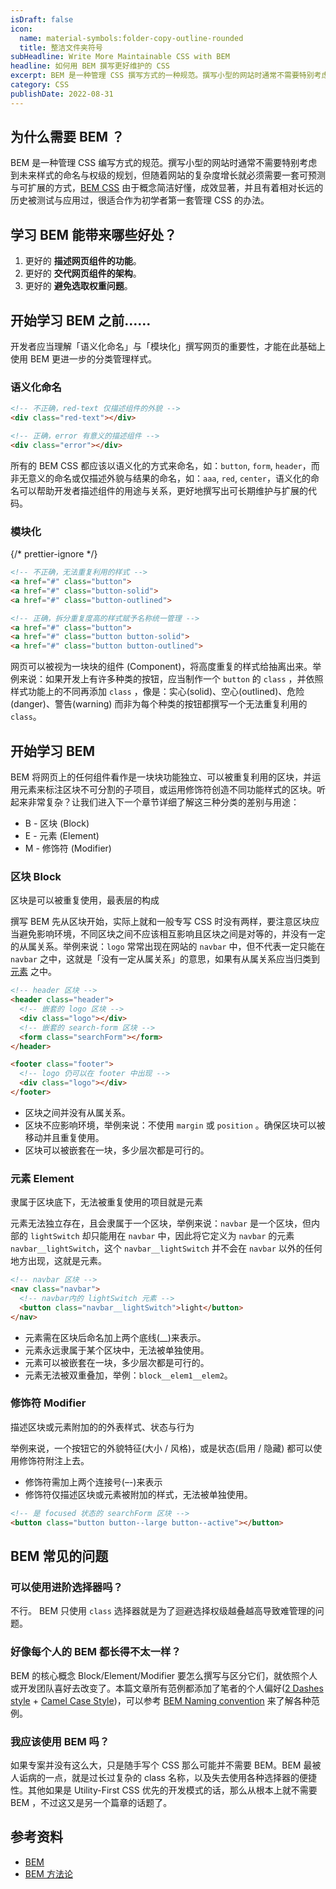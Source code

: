 ```yaml
---
isDraft: false
icon:
  name: material-symbols:folder-copy-outline-rounded
  title: 整洁文件夹符号
subHeadline: Write More Maintainable CSS with BEM
headline: 如何用 BEM 撰写更好维护的 CSS
excerpt: BEM 是一种管理 CSS 撰写方式的一种规范。撰写小型的网站时通常不需要特别考虑到未来样式的命名与权级的规划，但随着网站的复杂度增长就必须需要一套可预测与可扩充的方式，BEM CSS 由于概念简洁好懂，成效显著，并且有着相对长远的历史被测试与应用过，很适合作为初学者第一套管理 CSS 的办法。
category: CSS
publishDate: 2022-08-31
---
```


## 为什么需要 BEM ？

BEM 是一种管理 CSS 编写方式的规范。撰写小型的网站时通常不需要特别考虑到未来样式的命名与权级的规划，但随着网站的复杂度增长就必须需要一套可预测与可扩展的方式，[BEM CSS](https://getbem.com/) 由于概念简洁好懂，成效显著，并且有着相对长远的历史被测试与应用过，很适合作为初学者第一套管理 CSS 的办法。

## 学习 BEM 能带来哪些好处？

1. 更好的 **描述网页组件的功能**。
2. 更好的 **交代网页组件的架构**。
3. 更好的 **避免选取权重问题**。

## 开始学习 BEM 之前……

开发者应当理解「语义化命名」与「模块化」撰写网页的重要性，才能在此基础上使用 BEM 更进一步的分类管理样式。

### 语义化命名

```html
<!-- 不正确，red-text 仅描述组件的外貌 -->
<div class="red-text"></div>

<!-- 正确，error 有意义的描述组件 -->
<div class="error"></div>
```

所有的 BEM CSS 都应该以语义化的方式来命名，如：`button`, `form`, `header`，而非无意义的命名或仅描述外貌与结果的命名，如：`aaa`, `red`, `center`，语义化的命名可以帮助开发者描述组件的用途与关系，更好地撰写出可长期维护与扩展的代码。

### 模块化

{/* prettier-ignore */}
```html
<!-- 不正确，无法重复利用的样式 -->
<a href="#" class="button">
<a href="#" class="button-solid">
<a href="#" class="button-outlined">

<!-- 正确，拆分重复度高的样式赋予名称统一管理 -->
<a href="#" class="button">
<a href="#" class="button button-solid">
<a href="#" class="button button-outlined">
```

网页可以被视为一块块的组件 (Component)，将高度重复的样式给抽离出来。举例来说：如果开发上有许多种类的按钮，应当制作一个 `button` 的 `class` ，并依照样式功能上的不同再添加 `class` ，像是：实心(solid)、空心(outlined)、危险(danger)、警告(warning) 而非为每个种类的按钮都撰写一个无法重复利用的 `class`。

## 开始学习 BEM

BEM 将网页上的任何组件看作是一块块功能独立、可以被重复利用的区块，并运用元素来标注区块不可分割的子项目，或运用修饰符创造不同功能样式的区块。听起来非常复杂？让我们进入下一个章节详细了解这三种分类的差别与用途：

- B - 区块 (Block)
- E - 元素 (Element)
- M - 修饰符 (Modifier)

### 区块 Block

<Info type="info">区块是可以被重复使用，最表层的构成</Info>

撰写 BEM 先从区块开始，实际上就和一般专写 CSS 时没有两样，要注意区块应当避免影响环境，不同区块之间不应该相互影响且区块之间是对等的，并没有一定的从属关系。举例来说：`logo` 常常出现在网站的 `navbar` 中，但不代表一定只能在 `navbar` 之中，这就是「没有一定从属关系」的意思，如果有从属关系应当归类到 [元素](#元素-element) 之中。

```html
<!-- header 区块 -->
<header class="header">
  <!-- 嵌套的 logo 区块 -->
  <div class="logo"></div>
  <!-- 嵌套的 search-form 区块 -->
  <form class="searchForm"></form>
</header>

<footer class="footer">
  <!-- logo 仍可以在 footer 中出现 -->
  <div class="logo"></div>
</footer>
```

- 区块之间并没有从属关系。
- 区块不应影响环境，举例来说：不使用 `margin` 或 `position` 。确保区块可以被移动并且重复使用。
- 区块可以被嵌套在一块，多少层次都是可行的。

### 元素 Element

<Info type="info">隶属于区块底下，无法被重复使用的项目就是元素</Info>

元素无法独立存在，且会隶属于一个区块，举例来说：`navbar` 是一个区块，但内部的 `lightSwitch` 却只能用在 `navbar` 中，因此将它定义为 `navbar` 的元素 `navbar__lightSwitch`，这个 `navbar__lightSwitch` 并不会在 `navbar` 以外的任何地方出现，这就是元素。

```html
<!-- navbar 区块 -->
<nav class="navbar">
  <!-- navbar内的 lightSwitch 元素 -->
  <button class="navbar__lightSwitch">light</button>
</nav>
```

- 元素需在区块后命名加上两个底线(\_\_)来表示。
- 元素永远隶属于某个区块中，无法被单独使用。
- 元素可以被嵌套在一块，多少层次都是可行的。
- 元素无法被双重叠加，举例：`block__elem1__elem2`。

### 修饰符 Modifier

<Info type="info">描述区块或元素附加的的外表样式、状态与行为</Info>

举例来说，一个按钮它的外貌特征(大小 / 风格)，或是状态(启用 / 隐藏) 都可以使用修饰符附注上去。

- 修饰符需加上两个连接号(–-)来表示
- 修饰符仅描述区块或元素被附加的样式，无法被单独使用。

```html
<!-- 是 focused 状态的 searchForm 区块 -->
<button class="button button--large button--active"></button>
```

## BEM 常见的问题

### 可以使用进阶选择器吗？

不行。 BEM 只使用 `class` 选择器就是为了迴避选择权级越叠越高导致难管理的问题。

### 好像每个人的 BEM 都长得不太一样？

BEM 的核心概念 Block/Element/Modifier 要怎么撰写与区分它们，就依照个人或开发团队喜好去改变了。本篇文章所有范例都添加了笔者的个人偏好([2 Dashes style](https://en.bem.info/methodology/naming-convention/#two-dashes-style) + [Camel Case Style](https://en.bem.info/methodology/naming-convention/#camelcase-style))，可以参考 [BEM Naming convention](https://en.bem.info/methodology/naming-convention/) 来了解各种范例。

### 我应该使用 BEM 吗？

如果专案并没有这么大，只是随手写个 CSS 那么可能并不需要 BEM。BEM 最被人诟病的一点，就是过长过复杂的 class 名称，以及失去使用各种选择器的便捷性。其他如果是 Utility-First CSS 优先的开发模式的话，那么从根本上就不需要 BEM ，不过这又是另一个篇章的话题了。

## 参考资料

- [BEM](https://en.bem.info/methodology/)
- [BEM 方法论](http://bem.webclown.net/quick-start/#%E4%BB%8B%E7%BB%8D)
